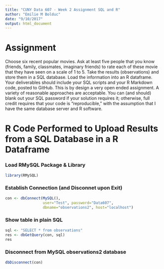 ```yaml
---
title: "CUNY Data 607 - Week 2 Assignment SQL and R"
author: "Emilie M Bolduc"
date: "9/10/2017"
output: html_document
---
```


# Assignment
Choose six recent popular movies. Ask at least five people that you know (friends, family, classmates, imaginary friends) to rate each of these movie that they have seen on a scale of 1 to 5. Take the results (observations) and store them in a SQL database. Load the information into an R dataframe.
Your deliverables should include your SQL scripts and your R Markdown code, posted to GitHub. This is by design a very open ended assignment. A variety of reasonable approaches are acceptable. You can (and should) blank out your SQL password if your solution requires it; otherwise, full credit requires that your code is “reproducible,” with the assumption that I have the same database server and R software.

# R Code Performed to Upload Results from a SQL Database in a R Dataframe
### Load RMySQL Package & Library
```r
library(RMySQL)
```

### Establish Connection (and Disconnet upon Exit)
```r
con <- dbConnect(MySQL(),
                 user="Test", password="Data607",
                 dbname="observations2", host="localhost")
```

### Show table in plain SQL
```r
sql <- "SELECT * from observations"
res <- dbGetQuery(con, sql)
res
```

### Disconnect from MySQL observations2 database
```r
dbDisconnect(con)
```


